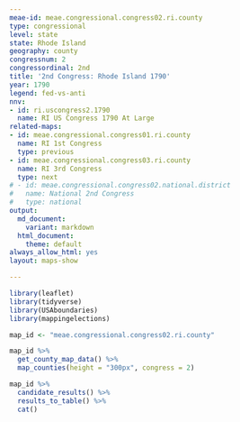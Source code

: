 ```yaml
---
meae-id: meae.congressional.congress02.ri.county
type: congressional
level: state
state: Rhode Island
geography: county
congressnum: 2
congressordinal: 2nd
title: '2nd Congress: Rhode Island 1790'
year: 1790
legend: fed-vs-anti
nnv:
- id: ri.uscongress2.1790
  name: RI US Congress 1790 At Large
related-maps:
- id: meae.congressional.congress01.ri.county
  name: RI 1st Congress
  type: previous
- id: meae.congressional.congress03.ri.county
  name: RI 3rd Congress
  type: next
# - id: meae.congressional.congress02.national.district
#   name: National 2nd Congress
#   type: national
output:
  md_document:
    variant: markdown
  html_document:
    theme: default
always_allow_html: yes
layout: maps-show

---
```


```r
library(leaflet)
library(tidyverse)
library(USAboundaries)
library(mappingelections)

map_id <- "meae.congressional.congress02.ri.county"
```

<div class="map">

```r
map_id %>%
  get_county_map_data() %>% 
  map_counties(height = "300px", congress = 2)
```

</div>


<div class="results-table">

```r
map_id %>%
  candidate_results() %>%
  results_to_table() %>%
  cat()
```

</div>
